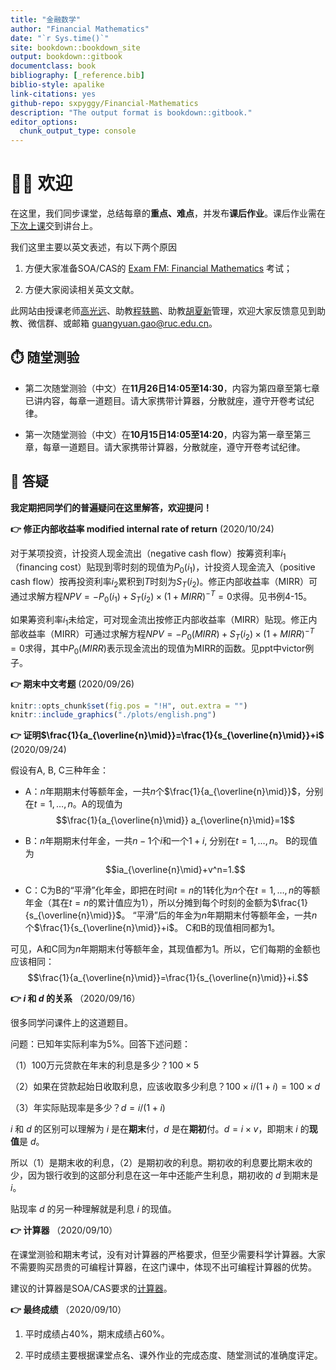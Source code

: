 ```yaml
--- 
title: "金融数学"
author: "Financial Mathematics"
date: "`r Sys.time()`"
site: bookdown::bookdown_site
output: bookdown::gitbook
documentclass: book
bibliography: [_reference.bib]
biblio-style: apalike
link-citations: yes
github-repo: sxpyggy/Financial-Mathematics
description: "The output format is bookdown::gitbook."
editor_options: 
  chunk_output_type: console
---
```


# 👨‍🏫 欢迎  {-}

在这里，我们同步课堂，总结每章的**重点、难点**，并发布**课后作业**。课后作业需在<u>下次上课</u>交到讲台上。

我们这里主要以英文表述，有以下两个原因

1. 方便大家准备SOA/CAS的 [Exam FM: Financial Mathematics](https://www.soa.org/education/exam-req/edu-exam-fm-detail/) 考试；

2. 方便大家阅读相关英文文献。

此网站由授课老师<u>高光远</u>、助教<u>程轶鹏</u>、助教<u>胡夏新</u>管理，欢迎大家反馈意见到助教、微信群、或邮箱 <guangyuan.gao@ruc.edu.cn>。

## ⏱️ 随堂测验 {- #exe}

- 第二次随堂测验（中文）在**11月26日14:05至14:30**，内容为第四章至第七章已讲内容，每章一道题目。请大家携带计算器，分散就座，遵守开卷考试纪律。

- 第一次随堂测验（中文）在**10月15日14:05至14:20**，内容为第一章至第三章，每章一道题目。请大家携带计算器，分散就座，遵守开卷考试纪律。

## 🤔 答疑 {-}

**我定期把同学们的普遍疑问在这里解答，欢迎提问！**

**👉  修正内部收益率 modified internal rate of return** (2020/10/24)

对于某项投资，计投资人现金流出（negative cash flow）按筹资利率$i_1$（financing cost）贴现到零时刻的现值为$P_0(i_1)$，计投资人现金流入（positive cash flow）按再投资利率$i_2$累积到$T$时刻为$S_T(i_2)$。修正内部收益率（MIRR）可通过求解方程$NPV=-P_0(i_1)+S_T(i_2)\times(1+MIRR)^{-T}=0$求得。见书例4-15。

如果筹资利率$i_1$未给定，可对现金流出按修正内部收益率（MIRR）贴现。修正内部收益率（MIRR）可通过求解方程$NPV=-P_0(MIRR)+S_T(i_2)\times(1+MIRR)^{-T}=0$求得，其中$P_0(MIRR)$表示现金流出的现值为MIRR的函数。见ppt中victor例子。

**👉 期末中文考题** (2020/09/26)

```r
knitr::opts_chunk$set(fig.pos = "!H", out.extra = "")
knitr::include_graphics("./plots/english.png")
```

**👉 证明$\frac{1}{a_{\overline{n}\mid}}=\frac{1}{s_{\overline{n}\mid}}+i$** (2020/09/24)

假设有A, B, C三种年金：

- A：$n$年期期末付等额年金，一共$n$个$\frac{1}{a_{\overline{n}\mid}}$，分别在$t=1,\ldots,n$。A的现值为$$\frac{1}{a_{\overline{n}\mid}} a_{\overline{n}\mid}=1$$

- B：$n$年期期末付年金，一共$n-1$个$i$和一个$1+i$, 分别在$t=1,\ldots,n$。 B的现值为$$ia_{\overline{n}\mid}+v^n=1.$$

- C：C为B的“平滑”化年金，即把在时间$t=n$的1转化为$n$个在$t=1,\ldots,n$的等额年金（其在$t=n$的累计值应为1），所以分摊到每个时刻的金额为$\frac{1}{s_{\overline{n}\mid}}$。 “平滑”后的年金为$n$年期期末付等额年金，一共$n$个$\frac{1}{s_{\overline{n}\mid}}+i$。 C和B的现值相同都为1。

可见，A和C同为$n$年期期末付等额年金，其现值都为1。所以，它们每期的金额也应该相同：
$$\frac{1}{a_{\overline{n}\mid}}=\frac{1}{s_{\overline{n}\mid}}+i.$$

**👉 $i$ 和 $d$ 的关系** （2020/09/16）

很多同学问课件上的这道题目。

问题：已知年实际利率为5%。回答下述问题：

（1）100万元贷款在年末的利息是多少？$100\times5%$

（2）如果在贷款起始日收取利息，应该收取多少利息？$100\times i/(1+i)=100\times d$

（3）年实际贴现率是多少？$d=i/(1+i)$

$i$ 和 $d$ 的区别可以理解为 $i$ 是在**期末**付，$d$ 是在**期初**付。$d=i\times v$，即期末 $i$ 的**现值**是 $d$。

所以（1）是期末收的利息，（2）是期初收的利息。期初收的利息要比期末收的少，因为银行收到的这部分利息在这一年中还能产生利息，期初收的 $d$ 到期末是 $i$。

贴现率 $d$ 的另一种理解就是利息 $i$ 的现值。


**👉 计算器** （2020/09/10）

在课堂测验和期末考试，没有对计算器的严格要求，但至少需要科学计算器。大家不需要购买昂贵的可编程计算器，在这门课中，体现不出可编程计算器的优势。

建议的计算器是SOA/CAS要求的[计算器](https://www.soa.org/education/exam-req/exam-day-info/edu-id-calculators/)。

**👉 最终成绩** （2020/09/10）

1. 平时成绩占40%，期末成绩占60%。

2. 平时成绩主要根据课堂点名、课外作业的完成态度、随堂测试的准确度评定。
 




